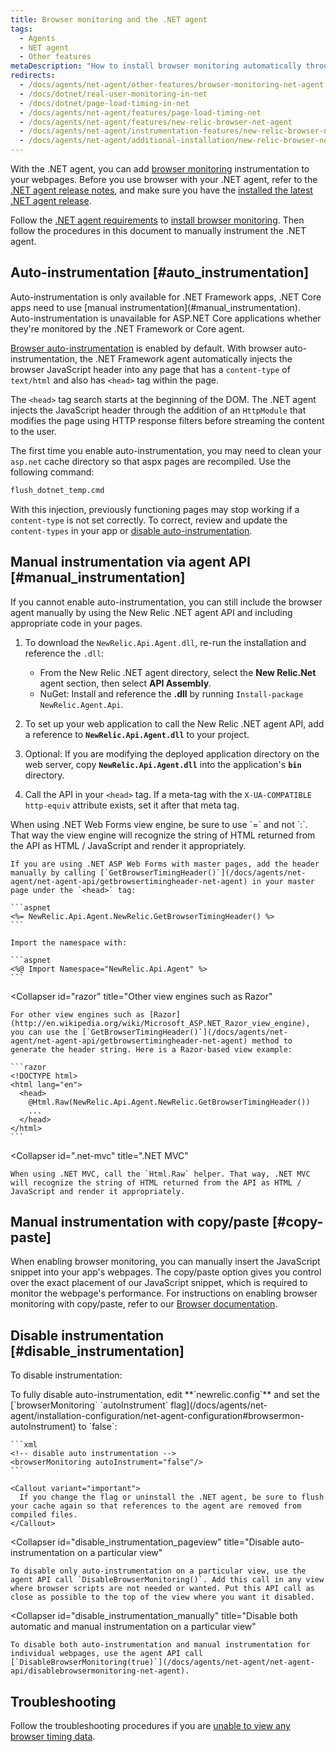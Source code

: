 ```yaml
---
title: Browser monitoring and the .NET agent
tags:
  - Agents
  - NET agent
  - Other features
metaDescription: "How to install browser monitoring automatically through the .NET APM agent."
redirects:
  - /docs/agents/net-agent/other-features/browser-monitoring-net-agent
  - /docs/dotnet/real-user-monitoring-in-net
  - /docs/dotnet/page-load-timing-in-net
  - /docs/agents/net-agent/features/page-load-timing-net
  - /docs/agents/net-agent/features/new-relic-browser-net-agent
  - /docs/agents/net-agent/instrumentation-features/new-relic-browser-net-agent
  - /docs/agents/net-agent/additional-installation/new-relic-browser-net-agent
---
```


With the .NET agent, you can add [browser monitoring](/docs/browser/new-relic-browser/getting-started/introduction-new-relic-browser) instrumentation to your webpages. Before you use browser with your .NET agent, refer to the [.NET agent release notes](/docs/release-notes/agent-release-notes/net-release-notes), and make sure you have the [installed the latest .NET agent release](/docs/agents/net-agent/installation/install-net-agent-windows).

Follow the [.NET agent requirements](/docs/agents/net-agent/getting-started/introduction-new-relic-net#extend) to [install browser monitoring](/docs/browser/new-relic-browser/installation/install-new-relic-browser-agent). Then follow the procedures in this document to manually instrument the .NET agent.

## Auto-instrumentation [#auto_instrumentation]

<Callout variant="important">
  Auto-instrumentation is only available for .NET Framework apps, .NET Core apps need to use [manual instrumentation](#manual_instrumentation). Auto-instrumentation is unavailable for ASP.NET Core applications whether they're monitored by the .NET Framework or Core agent.
</Callout>

[Browser auto-instrumentation](/docs/agents/net-agent/configuration/net-agent-configuration#browsermon-autoInstrument) is enabled by default. With browser auto-instrumentation, the .NET Framework agent automatically injects the browser JavaScript header into any page that has a `content-type` of `text/html` and also has `<head>` tag within the page.

The `<head>` tag search starts at the beginning of the DOM. The .NET agent injects the JavaScript header through the addition of an `HttpModule` that modifies the page using HTTP response filters before streaming the content to the user.

The first time you enable auto-instrumentation, you may need to clean your `asp.net` cache directory so that aspx pages are recompiled. Use the following command:

```bash
flush_dotnet_temp.cmd
```

With this injection, previously functioning pages may stop working if a `content-type` is not set correctly. To correct, review and update the `content-types` in your app or [disable auto-instrumentation](/docs/agents/net-agent/features/page-load-timing-net#disable-instrumentation).

## Manual instrumentation via agent API [#manual_instrumentation]

If you cannot enable auto-instrumentation, you can still include the browser agent manually by using the New Relic .NET agent API and including appropriate code in your pages.

1. To download the `NewRelic.Api.Agent.dll`, re-run the installation and reference the `.dll`:

   * From the New Relic .NET agent directory, select the **New Relic.Net** agent section, then select **API Assembly**.
   * NuGet: Install and reference the **.dll** by running `Install-package NewRelic.Agent.Api`.
2. To set up your web application to call the New Relic .NET agent API, add a reference to **`NewRelic.Api.Agent.dll`** to your project.
3. Optional: If you are modifying the deployed application directory on the web server, copy **`NewRelic.Api.Agent.dll`** into the application's **`bin`** directory.
4. Call the API in your `<head>` tag. If a meta-tag with the `X-UA-COMPATIBLE http-equiv` attribute exists, set it after that meta tag.

<CollapserGroup>
  <Collapser
    id="net-web-forms"
    title=".NET Web Forms view engine"
  >
    When using .NET Web Forms view engine, be sure to use `=` and not `:`. That way the view engine will recognize the string of HTML returned from the API as HTML / JavaScript and render it appropriately.

    If you are using .NET ASP Web Forms with master pages, add the header manually by calling [`GetBrowserTimingHeader()`](/docs/agents/net-agent/net-agent-api/getbrowsertimingheader-net-agent) in your master page under the `<head>` tag:

    ```aspnet
    <%= NewRelic.Api.Agent.NewRelic.GetBrowserTimingHeader() %>
    ```

    Import the namespace with:

    ```aspnet
    <%@ Import Namespace="NewRelic.Api.Agent" %>
    ```
  </Collapser>

  <Collapser
    id="razor"
    title="Other view engines such as Razor"
  >
    For other view engines such as [Razor](http://en.wikipedia.org/wiki/Microsoft_ASP.NET_Razor_view_engine), you can use the [`GetBrowserTimingHeader()`](/docs/agents/net-agent/net-agent-api/getbrowsertimingheader-net-agent) method to generate the header string. Here is a Razor-based view example:

    ```razor
    <!DOCTYPE html>
    <html lang="en">
      <head>
        @Html.Raw(NewRelic.Api.Agent.NewRelic.GetBrowserTimingHeader())
        ...
      </head>
    </html>
    ```
  </Collapser>

  <Collapser
    id=".net-mvc"
    title=".NET MVC"
  >
    When using .NET MVC, call the `Html.Raw` helper. That way, .NET MVC will recognize the string of HTML returned from the API as HTML / JavaScript and render it appropriately.
  </Collapser>
</CollapserGroup>
    
## Manual instrumentation with copy/paste [#copy-paste]
   
When enabling browser monitoring, you can manually insert the JavaScript snippet into your app's webpages. The copy/paste option gives you control over the exact placement of our JavaScript snippet, which is required to monitor the webpage's performance. For instructions on enabling browser monitoring with copy/paste, refer to our [Browser documentation](/docs/browser/browser-monitoring/installation/install-browser-monitoring-agent/#copy-paste-app).
    
## Disable instrumentation [#disable_instrumentation]

To disable instrumentation:

<CollapserGroup>
  <Collapser
    id="disable_auto-instrumentation"
    title="Disable auto-instrumentation"
  >
    To fully disable auto-instrumentation, edit **`newrelic.config`** and set the [`browserMonitoring` `autoInstrument` flag](/docs/agents/net-agent/installation-configuration/net-agent-configuration#browsermon-autoInstrument) to `false`:

    ```xml
    <!-- disable auto instrumentation -->
    <browserMonitoring autoInstrument="false"/>
    ```

    <Callout variant="important">
      If you change the flag or uninstall the .NET agent, be sure to flush your cache again so that references to the agent are removed from compiled files.
    </Callout>
  </Collapser>

  <Collapser
    id="disable_instrumentation_pageview"
    title="Disable auto-instrumentation on a particular view"
  >
    To disable only auto-instrumentation on a particular view, use the agent API call `DisableBrowserMonitoring()`. Add this call in any view where browser scripts are not needed or wanted. Put this API call as close as possible to the top of the view where you want it disabled.
  </Collapser>

  <Collapser
    id="disable_instrumentation_manually"
    title="Disable both automatic and manual instrumentation on a particular view"
  >
    To disable both auto-instrumentation and manual instrumentation for individual webpages, use the agent API call [`DisableBrowserMonitoring(true)`](/docs/agents/net-agent/net-agent-api/disablebrowsermonitoring-net-agent).
  </Collapser>
</CollapserGroup>
    
## Troubleshooting

Follow the troubleshooting procedures if you are [unable to view any browser timing data](/docs/agents/net-agent/troubleshooting/no-page-load-timing-data-appears-net).
